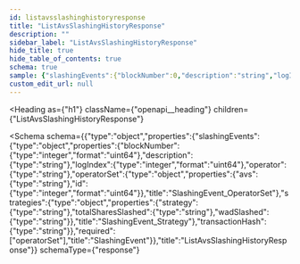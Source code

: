 ```yaml
---
id: listavsslashinghistoryresponse
title: "ListAvsSlashingHistoryResponse"
description: ""
sidebar_label: "ListAvsSlashingHistoryResponse"
hide_title: true
hide_table_of_contents: true
schema: true
sample: {"slashingEvents":{"blockNumber":0,"description":"string","logIndex":0,"operator":"string","operatorSet":{"avs":"string","id":0},"strategies":{"strategy":"string","totalSharesSlashed":"string","wadSlashed":"string"},"transactionHash":"string"}}
custom_edit_url: null
---
```



<Heading
  as={"h1"}
  className={"openapi__heading"}
  children={"ListAvsSlashingHistoryResponse"}
>
</Heading>





<Schema
  schema={{"type":"object","properties":{"slashingEvents":{"type":"object","properties":{"blockNumber":{"type":"integer","format":"uint64"},"description":{"type":"string"},"logIndex":{"type":"integer","format":"uint64"},"operator":{"type":"string"},"operatorSet":{"type":"object","properties":{"avs":{"type":"string"},"id":{"type":"integer","format":"uint64"}},"title":"SlashingEvent_OperatorSet"},"strategies":{"type":"object","properties":{"strategy":{"type":"string"},"totalSharesSlashed":{"type":"string"},"wadSlashed":{"type":"string"}},"title":"SlashingEvent_Strategy"},"transactionHash":{"type":"string"}},"required":["operatorSet"],"title":"SlashingEvent"}},"title":"ListAvsSlashingHistoryResponse"}}
  schemaType={"response"}
>
  
</Schema>
            